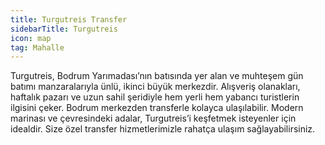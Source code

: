 ```yaml
---
title: Turgutreis Transfer
sidebarTitle: Turgutreis
icon: map
tag: Mahalle
---
```


Turgutreis, Bodrum Yarımadası’nın batısında yer alan ve muhteşem gün batımı manzaralarıyla ünlü, ikinci büyük merkezdir. Alışveriş olanakları, haftalık pazarı ve uzun sahil şeridiyle hem yerli hem yabancı turistlerin ilgisini çeker. Bodrum merkezden transferle kolayca ulaşılabilir. Modern marinası ve çevresindeki adalar, Turgutreis’i keşfetmek isteyenler için idealdir. Size özel transfer hizmetlerimizle rahatça ulaşım sağlayabilirsiniz.
